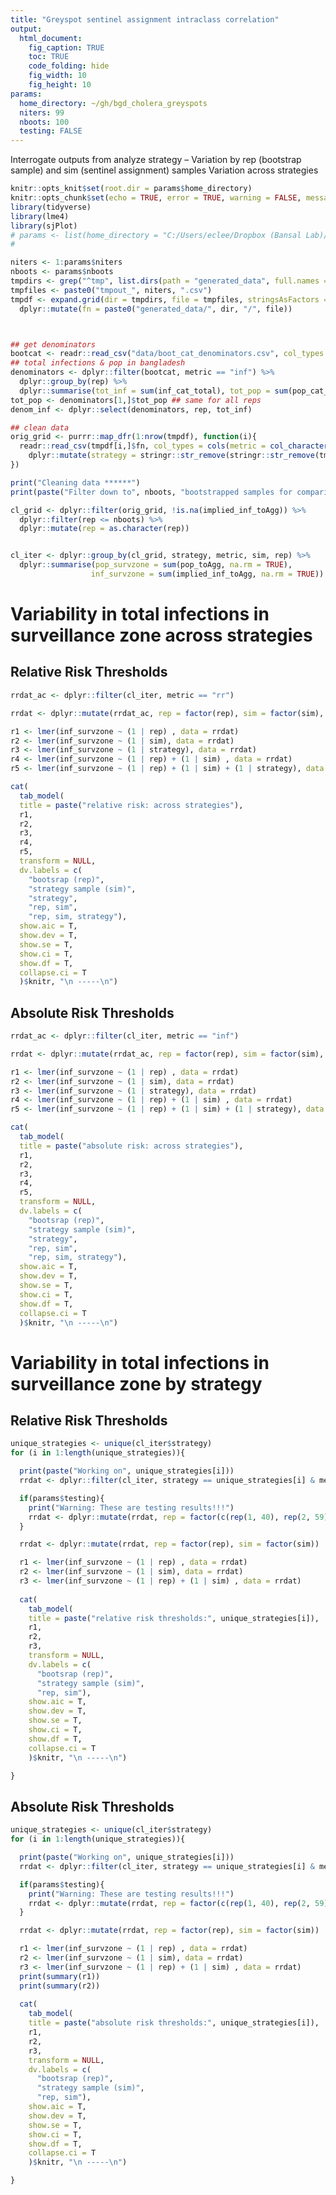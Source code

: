 ```yaml
---
title: "Greyspot sentinel assignment intraclass correlation"
output:
  html_document:
    fig_caption: TRUE
    toc: TRUE
    code_folding: hide
    fig_width: 10
    fig_height: 10
params:
  home_directory: ~/gh/bgd_cholera_greyspots
  niters: 99
  nboots: 100
  testing: FALSE
---
```

Interrogate outputs from analyze strategy -- 
Variation by rep (bootstrap sample) and sim (sentinel assignment) samples
Variation across strategies

```r

knitr::opts_knit$set(root.dir = params$home_directory)
knitr::opts_chunk$set(echo = TRUE, error = TRUE, warning = FALSE, message = FALSE)
library(tidyverse)
library(lme4)
library(sjPlot)
# params <- list(home_directory = "C:/Users/eclee/Dropbox (Bansal Lab)/IDDynamicsJHU/gh/bgd_cholera_greyspots", niters=99, testing=TRUE)
# 

```

```r

niters <- 1:params$niters
nboots <- params$nboots
tmpdirs <- grep("^tmp", list.dirs(path = "generated_data", full.names = FALSE), value=TRUE)
tmpfiles <- paste0("tmpout_", niters, ".csv")
tmpdf <- expand.grid(dir = tmpdirs, file = tmpfiles, stringsAsFactors = FALSE) %>%
  dplyr::mutate(fn = paste0("generated_data/", dir, "/", file))



## get denominators
bootcat <- readr::read_csv("data/boot_cat_denominators.csv", col_types = "cccdd")
## total infections & pop in bangladesh
denominators <- dplyr::filter(bootcat, metric == "inf") %>%
  dplyr::group_by(rep) %>%
  dplyr::summarise(tot_inf = sum(inf_cat_total), tot_pop = sum(pop_cat_total))
tot_pop <- denominators[1,]$tot_pop ## same for all reps
denom_inf <- dplyr::select(denominators, rep, tot_inf)

```

```r
## clean data
orig_grid <- purrr::map_dfr(1:nrow(tmpdf), function(i){
  readr::read_csv(tmpdf[i,]$fn, col_types = cols(metric = col_character())) %>%
    dplyr::mutate(strategy = stringr::str_remove(stringr::str_remove(tmpdf[i,]$dir, "^tmp_"), "_buff10-20-30_seed544400_nsims20"))
})

print("Cleaning data ******")
print(paste("Filter down to", nboots, "bootstrapped samples for comparison"))

cl_grid <- dplyr::filter(orig_grid, !is.na(implied_inf_toAgg)) %>%
  dplyr::filter(rep <= nboots) %>%
  dplyr::mutate(rep = as.character(rep)) 


cl_iter <- dplyr::group_by(cl_grid, strategy, metric, sim, rep) %>%
  dplyr::summarise(pop_survzone = sum(pop_toAgg, na.rm = TRUE),
                  inf_survzone = sum(implied_inf_toAgg, na.rm = TRUE)) 
```

# Variability in total infections in surveillance zone across strategies
## Relative Risk Thresholds

```r

rrdat_ac <- dplyr::filter(cl_iter, metric == "rr") 

rrdat <- dplyr::mutate(rrdat_ac, rep = factor(rep), sim = factor(sim), strategy = factor(strategy))

r1 <- lmer(inf_survzone ~ (1 | rep) , data = rrdat)
r2 <- lmer(inf_survzone ~ (1 | sim), data = rrdat)
r3 <- lmer(inf_survzone ~ (1 | strategy), data = rrdat)
r4 <- lmer(inf_survzone ~ (1 | rep) + (1 | sim) , data = rrdat)
r5 <- lmer(inf_survzone ~ (1 | rep) + (1 | sim) + (1 | strategy), data = rrdat)

cat(
  tab_model(
  title = paste("relative risk: across strategies"),
  r1,
  r2,
  r3,
  r4,
  r5,
  transform = NULL,
  dv.labels = c(
    "bootsrap (rep)",
    "strategy sample (sim)",
    "strategy",
    "rep, sim",
    "rep, sim, strategy"),
  show.aic = T,
  show.dev = T,
  show.se = T,
  show.ci = T,
  show.df = T,
  collapse.ci = T
  )$knitr, "\n -----\n")

```

## Absolute Risk Thresholds

```r

rrdat_ac <- dplyr::filter(cl_iter, metric == "inf") 

rrdat <- dplyr::mutate(rrdat_ac, rep = factor(rep), sim = factor(sim), strategy = factor(strategy))

r1 <- lmer(inf_survzone ~ (1 | rep) , data = rrdat)
r2 <- lmer(inf_survzone ~ (1 | sim), data = rrdat)
r3 <- lmer(inf_survzone ~ (1 | strategy), data = rrdat)
r4 <- lmer(inf_survzone ~ (1 | rep) + (1 | sim) , data = rrdat)
r5 <- lmer(inf_survzone ~ (1 | rep) + (1 | sim) + (1 | strategy), data = rrdat)

cat(
  tab_model(
  title = paste("absolute risk: across strategies"),
  r1,
  r2,
  r3,
  r4,
  r5,
  transform = NULL,
  dv.labels = c(
    "bootsrap (rep)",
    "strategy sample (sim)",
    "strategy",
    "rep, sim",
    "rep, sim, strategy"),
  show.aic = T,
  show.dev = T,
  show.se = T,
  show.ci = T,
  show.df = T,
  collapse.ci = T
  )$knitr, "\n -----\n")

```


# Variability in total infections in surveillance zone by strategy
## Relative Risk Thresholds

```r

unique_strategies <- unique(cl_iter$strategy)
for (i in 1:length(unique_strategies)){

  print(paste("Working on", unique_strategies[i]))
  rrdat <- dplyr::filter(cl_iter, strategy == unique_strategies[i] & metric == "rr") 

  if(params$testing){
    print("Warning: These are testing results!!!")
    rrdat <- dplyr::mutate(rrdat, rep = factor(c(rep(1, 40), rep(2, 59))), sim = factor(c(rep(1, 20), rep(2, 9), rep(3, 70))))
  }

  rrdat <- dplyr::mutate(rrdat, rep = factor(rep), sim = factor(sim))

  r1 <- lmer(inf_survzone ~ (1 | rep) , data = rrdat)
  r2 <- lmer(inf_survzone ~ (1 | sim), data = rrdat)
  r3 <- lmer(inf_survzone ~ (1 | rep) + (1 | sim) , data = rrdat)
  
  cat(
    tab_model(
    title = paste("relative risk thresholds:", unique_strategies[i]),
    r1,
    r2,
    r3,
    transform = NULL,
    dv.labels = c(
      "bootsrap (rep)",
      "strategy sample (sim)",
      "rep, sim"),
    show.aic = T,
    show.dev = T,
    show.se = T,
    show.ci = T,
    show.df = T,
    collapse.ci = T
    )$knitr, "\n -----\n")

}


```

## Absolute Risk Thresholds 

```r

unique_strategies <- unique(cl_iter$strategy)
for (i in 1:length(unique_strategies)){

  print(paste("Working on", unique_strategies[i]))
  rrdat <- dplyr::filter(cl_iter, strategy == unique_strategies[i] & metric == "inf") 

  if(params$testing){
    print("Warning: These are testing results!!!")
    rrdat <- dplyr::mutate(rrdat, rep = factor(c(rep(1, 40), rep(2, 59))), sim = factor(c(rep(1, 20), rep(2, 9), rep(3, 70))))
  }

  rrdat <- dplyr::mutate(rrdat, rep = factor(rep), sim = factor(sim))

  r1 <- lmer(inf_survzone ~ (1 | rep) , data = rrdat)
  r2 <- lmer(inf_survzone ~ (1 | sim), data = rrdat)
  r3 <- lmer(inf_survzone ~ (1 | rep) + (1 | sim) , data = rrdat)
  print(summary(r1))
  print(summary(r2))
  
  cat(
    tab_model(
    title = paste("absolute risk thresholds:", unique_strategies[i]),
    r1,
    r2,
    r3,
    transform = NULL,
    dv.labels = c(
      "bootsrap (rep)",
      "strategy sample (sim)",
      "rep, sim"),
    show.aic = T,
    show.dev = T,
    show.se = T,
    show.ci = T,
    show.df = T,
    collapse.ci = T
    )$knitr, "\n -----\n")

}


```
